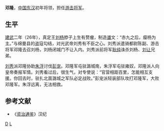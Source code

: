 '''邓隆'''，[[中国|中国]][[东汉|东汉]]初年将领，担任[[游击将军|游击将军]]。
==生平==
[[建武_(东汉)|建武]]二年（26年），真定王[[刘杨|刘杨]]脖子上生有赘瘤，制造[[谶|谶]]文：“赤九之后，瘿杨为主。”与绵曼县的盗寇勾结，对光武帝刘秀有不臣之心。刘秀派遣骑都尉陈副、游击将军邓隆去召刘杨，刘杨闭城门不让入内。刘秀派前将军[[耿纯|耿纯]]诛杀刘杨、[[刘让_(临邑侯)|刘让]]兄弟。

[[刘秀|刘秀]]派邓隆协助[[朱浮|朱浮]]讨伐[[彭宠|彭宠]]。邓隆军屯驻潞城南，朱浮军屯驻雍奴，邓隆派人向皇帝奏报军情。刘秀看过后，很生气，对专使说：“官营相距百里，怎能相互支援。你回去时，驻扎北面潞城之军队必定战败。”彭宠派轻装部队攻打邓隆军，大败邓隆军。朱浮远离，无法相救。
==参考文献==
*《[[资治通鉴|资治通鉴]]》汉纪

[[Category:东汉将军|D]]
[[Category:邓姓|L]]